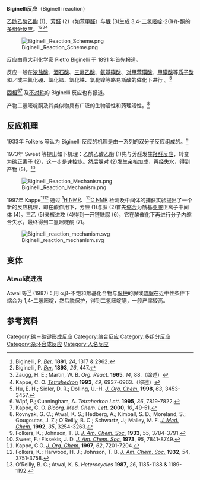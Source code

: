 '''Biginelli反应'''（Biginelli reaction）

[[乙酰乙酸乙酯|乙酰乙酸乙酯]] (1)、[[芳香族化合物|芳]][[醛|醛]] (2)（如[[苯甲醛|苯甲醛]]）与[[脲|脲]] (3)生成 3,4-[[二氢嘧啶|二氢嘧啶]]-2(1''H'')-酮的[[多组分反应|多组分反应]]。<ref>Biginelli, P. ''[[Chemische_Berichte|Ber.]]'' '''1891''', ''24'', 1317 & 2962.</ref><ref>Biginelli, P. ''[[Chemische_Berichte|Ber.]]'' '''1893''', ''26'', 447.</ref><ref>Zaugg, H. E.; Martin, W. B. ''Org. React.'' '''1965''', ''14'', 88.（综述）</ref><ref>Kappe, C. O. ''[[Tetrahedron_(journal)|Tetrahedron]]'' '''1993''', ''49'', 6937-6963.（综述）</ref> 

[[Image:Biginelli_Reaction_Scheme.png|center]]

反应由意大利化学家 Pietro Biginelli 于 1891 年首先报道。

反应一般在[[浓盐酸|浓盐酸]]、[[酒石酸|酒石酸]]、[[三氟乙酸|三氟乙酸]]、[[氨基磺酸|氨基磺酸]]、[[对甲苯磺酸|对甲苯磺酸]]、[[甲磺酸|甲磺酸]]等[[质子酸|质子酸]]和／或[[三氟化硼|三氟化硼]]、[[氯化铈|氯化铈]]、[[氯化铁|氯化铁]]、[[氯化镍|氯化镍]]等[[路易斯酸|路易斯酸]]的[[催化|催化]]下进行 。<ref>Hu, E. H.; Sidler, D. R.; Dolling, U.-H. ''[[J._Org._Chem.|J. Org. Chem.]]'' '''1998''', ''63'', 3453-3457.</ref> 

[[固相合成|固相]]<ref>Wipf, P.; Cunningham, A. ''Tetrahedron Lett.'' '''1995''', ''36'', 7819-7822.</ref><ref>Kappe, C. O. ''Bioorg. Med. Chem. Lett.'' '''2000''', ''10'', 49-51.</ref> 及[[不对称合成|不对称]]的 Biginelli 反应也有报道。

产物二氢嘧啶酮及其类似物具有广泛的生物活性和药理活性。<ref>Rovnyak, G. C.; Atwal, K. S.; Hedberg, A.; Kimball, S. D.; Moreland, S.; Gougoutas, J. Z.; O'Reilly, B. C.; Schwartz, J.; Malley, M. F. ''[[J._Med._Chem.|J. Med. Chem.]]'' '''1992''', ''35'', 3254-3263.</ref>

==反应机理==
1933年 Folkers 等认为 Biginelli 反应的机理是由一系列的双分子反应组成的。<ref>Folkers, K.; Johnson, T. B. ''[[J._Am._Chem._Soc.|J. Am. Chem. Soc.]]'' '''1933''', ''55'', 3784-3791.</ref>

1973年 Sweet 等提出如下机理：乙酰乙酸乙酯 (1)先与芳醛发生[[羟醛反应|羟醛反应]]，转变为[[碳正离子|碳正离子]] (2)，这一步是[[速控步|速控步]]。然后脲对 (2)发生[[亲核加成|亲核加成]]，再经失水，得到产物 (5)。<ref>Sweet, F.; Fissekis, J. D. ''[[J._Am._Chem._Soc.|J. Am. Chem. Soc.]]'' '''1973''', ''95'', 7841-8749.</ref>

[[Image:Biginelli_Reaction_Mechanism.png|center]]

1997年 Kappe<ref>Kappe, C.O. ''[[J._Org._Chem.|J. Org. Chem.]]'' '''1997''', ''62'', 7201-7204.</ref><ref>Folkers, K.; Harwood, H. J.; Johnson, T. B. ''[[J._Am._Chem._Soc.|J. Am. Chem. Soc.]]'' '''1932''', ''54'', 3751-3758.</ref> 通过 [[核磁共振氢谱|<sup>1</sup>H NMR]]、[[核磁共振碳谱|<sup>13</sup>C NMR]] 检测及中间体的捕获实验提出了一个新的反应机理，即在酸作用下，芳醛 (1)与脲 (2)首先[[缩合|缩合]]为酰基[[亚胺|亚胺]]正离子中间体 (4)。三乙 (5)亲核进攻 (4)得到一开链酰脲 (6)，它在酸催化下再进行分子内缩合失水，最终得到二氢嘧啶酮 (7)。

[[Image:Biginelli_reaction_mechanism.svg|center]]

==变体==
===Atwal改进法===
Atwal 等<ref>O'Reilly, B. C.; Atwal, K. S. ''Heterocycles'' '''1987''', ''26'', 1185-1188 & 1189-1192.</ref> (1987)：用 α,β-不饱和羰基化合物与[[保护基|保护]]的脲或[[硫脲|硫脲]]在近中性条件下缩合为 1,4-二氢嘧啶，然后脱保护，得到二氢嘧啶酮，一般产率较高。

==参考资料==
{{reflist}}

[[Category:碳－碳键形成反应|Category:碳－碳键形成反应]]
[[Category:缩合反应|Category:缩合反应]]
[[Category:多组分反应|Category:多组分反应]]
[[Category:杂环合成反应|Category:杂环合成反应]]
[[Category:人名反应|Category:人名反应]]